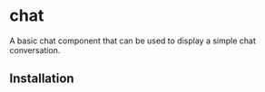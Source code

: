
# chat

A basic chat component that can be used to display a simple chat conversation.

<Example />

## Installation

<Installation name="chat" url="https://registry.niels.foo/chat.json" />
